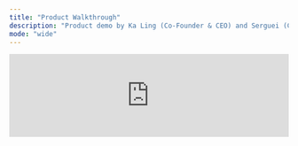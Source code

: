 ```yaml
---
title: "Product Walkthrough"
description: "Product demo by Ka Ling (Co-Founder & CEO) and Serguei (Co-Founder & CTO)"
mode: "wide"
---
```


<iframe
  width="100%"
  src="https://www.youtube.com/embed/Vobh2hw_Pgk"
  title="YouTube video player"
  frameBorder="0"
  allow="accelerometer; autoplay; clipboard-write; encrypted-media; gyroscope; picture-in-picture"
  allowFullScreen
></iframe>
